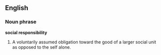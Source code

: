 ==English==

===Noun phrase===
'''social responsibility'''

# A voluntarily assumed obligation toward the good of a larger social unit as opposed to the self alone.

{{wikipedia}}